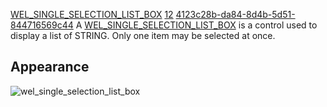 [[Property:title|WEL_SINGLE_SELECTION_LIST_BOX]]
[[Property:weight|12]]
[[Property:uuid|4123c28b-da84-8d4b-5d51-844716569c44]]
A [[ref:libraries/wel/reference/wel_single_selection_list_box_chart|WEL_SINGLE_SELECTION_LIST_BOX]]  is a control used to display a list of <eiffel>STRING</eiffel>. Only one item may be selected at once. 

==Appearance==
 [[Image:wel-single-selection-list-box|wel_single_selection_list_box]]  <br/>
<br/>

{{seealso| '''See also''' <br/>
[[WEL_MULTIPLE_SELECTION_LIST_BOX|WEL_MULTIPLE_SELECTION_LIST_BOX]]  }}




